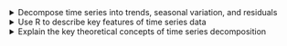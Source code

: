 <details>

<summary>Decompose time series into trends, seasonal variation, and residuals</summary>
-   Obtain residuals as difference between original series and trend + seasonal estimates

</details>

<details>

<summary>Use R to describe key features of time series data</summary>
-   Remove seasonal variation of a time series

</details>

<details>

<summary>Explain the key theoretical concepts of time series decomposition</summary>
-   Explain how to remove seasonal variation using an estimate for seasonal component of a time series

</details>